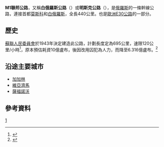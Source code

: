 {{Infobox road2
|country=RUS
|type=M
|route=1
|alternate_name=白俄羅斯公路
|map=M1 locator.svg
|map_notes=
|length_km=440
|length_round=
|length_ref=
|established=
|direction_a=東
|terminus_a=白俄羅斯邊境 
|junction=
|direction_b=西
|terminus_b=莫斯科
|previous_type=M
|previous_route=11
|next_type=M
|next_route=2
|ahn = {{AHN-AH|6|RUS}}
|e-road= {{BAB-E|30|RUS}}
}}
'''M1聯邦公路'''，又稱'''白俄羅斯公路'''（{{lang|ru|Беларусь}}）或'''明斯克公路'''（{{lang|ru|Минское шоссе}}），是[[俄羅斯|俄羅斯]]的一條幹線公路，連接首都[[莫斯科|莫斯科]]和[[白俄羅斯|白俄羅斯]]，全長440公里。也是[[歐洲E30公路|歐洲E30公路]]的一部分。
==歷史==
[[蘇聯人民委員會|蘇聯人民委員會]]於1943年決定建造此公路，計劃長度定為695公里，速限120公里/小時<ref>{{cite web |title=История дороги М-1 «Беларусь» |url=https://russianhighways.ru/about/m-1-belarus-80-let/istoriya-dorogi-m-1-belarus/ |website=russianhighways.ru |accessdate=2020-01-13 |archive-date=2020-10-26 |archive-url=https://web.archive.org/web/20201026094415/https://russianhighways.ru/about/m-1-belarus-80-let/istoriya-dorogi-m-1-belarus/ |dead-url=no }}</ref>，原本預估耗資10億盧布，後因改用囚犯為人力，而降至6.316億盧布。<ref name=":2">{{俄語書摘|автор=Владимир Бойко, Владимир Ефименко, Александр Кадесников|заглавие=Очерки истории строительства сухопутных путей сообщения|ответственный=академик РААСН Л.С.Ляхович|издание=|место=Томск|издательство=издательство Томского государственного архитектурно-строительного университета|год=2010|страницы=9-15、136|isbn=978-5-93057-358-9|isbn2=}}</ref>
== 沿途主要城市 ==
* [[加加林_(斯摩棱斯克州)|加加林]]
* [[維亞濟馬|維亞濟馬]]
* [[薩福諾沃|薩福諾沃]]
==參考資料==
{{reflist}}
{{俄羅斯聯邦公路}}

[[Category:俄羅斯公路|1]]